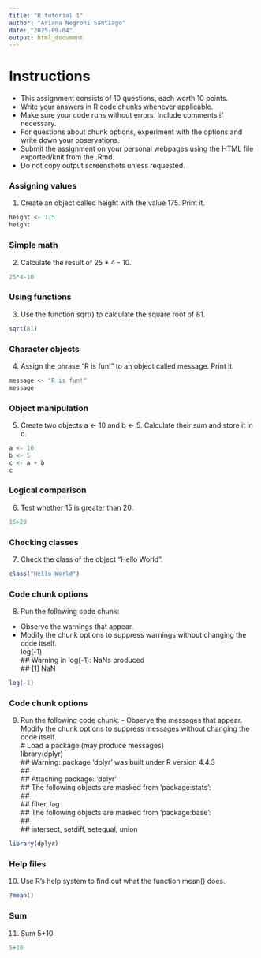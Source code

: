 ```yaml
---
title: "R tutorial 1"
author: "Ariana Negroni Santiago"
date: "2025-09-04"
output: html_document
---
```


# Instructions 
- This assignment consists of 10 questions, each worth 10 points.
- Write your answers in R code chunks whenever applicable.
- Make sure your code runs without errors. Include comments if necessary.
- For questions about chunk options, experiment with the options and write down your observations.
- Submit the assignment on your personal webpages using the HTML file exported/knit from the .Rmd.
- Do not copy output screenshots unless requested.



### Assigning values
1. Create an object called height with the value 175. Print it. 

```r
height <- 175
height
```


### Simple math
2. Calculate the result of 25 * 4 - 10.

```r
25*4-10
```

### Using functions
3. Use the function sqrt() to calculate the square root of 81. 

```r
sqrt(81)
```

### Character objects
4. Assign the phrase “R is fun!” to an object called message. Print it. 

```r
message <- "R is fun!"
message
```

### Object manipulation
5. Create two objects a <- 10 and b <- 5. Calculate their sum and store it in c. 

```r
a <- 10
b <- 5
c <- a + b
c
```

### Logical comparison
6. Test whether 15 is greater than 20.

```r
15>20
```

### Checking classes
7. Check the class of the object "Hello World".

```r
class("Hello World")
```

### Code chunk options
8. Run the following code chunk:  
- Observe the warnings that appear.   
- Modify the chunk options to suppress warnings without changing the code itself.   
log(-1)  
## Warning in log(-1): NaNs produced  
## [1] NaN  

```r
log(-1)

```

### Code chunk options
9. Run the following code chunk: - Observe the messages that appear. 
Modify the chunk options to suppress messages without changing the code itself.   
# Load a package (may produce messages)  
library(dplyr)  
## Warning: package 'dplyr' was built under R version 4.4.3  
##   
## Attaching package: 'dplyr'  
## The following objects are masked from 'package:stats':  
##   
##     filter, lag  
## The following objects are masked from 'package:base':  
##   
##     intersect, setdiff, setequal, union   

```r

library(dplyr)

```

### Help files
10. Use R’s help system to find out what the function mean() does.

```r
?mean()
```


### Sum
11.  Sum 5+10


```r
5+10
```

